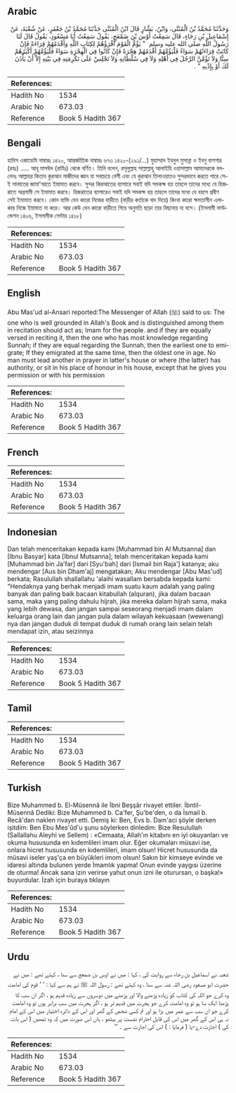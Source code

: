## Arabic


<div dir="rtl" lang="ar" style={{fontSize:'larger',backgroundColor:'#f8f9fa',padding:20}}>
وَحَدَّثَنَا مُحَمَّدُ بْنُ الْمُثَنَّى، وَابْنُ، بَشَّارٍ قَالَ ابْنُ الْمُثَنَّى حَدَّثَنَا مُحَمَّدُ بْنُ جَعْفَرٍ، عَنْ شُعْبَةَ، عَنْ إِسْمَاعِيلَ بْنِ رَجَاءٍ، قَالَ سَمِعْتُ أَوْسَ بْنَ ضَمْعَجٍ، يَقُولُ سَمِعْتُ أَبَا مَسْعُودٍ، يَقُولُ قَالَ لَنَا رَسُولُ اللَّهِ صلى الله عليه وسلم ‏ "‏ يَؤُمُّ الْقَوْمَ أَقْرَؤُهُمْ لِكِتَابِ اللَّهِ وَأَقْدَمُهُمْ قِرَاءَةً فَإِنْ كَانَتْ قِرَاءَتُهُمْ سَوَاءً فَلْيَؤُمَّهُمْ أَقْدَمُهُمْ هِجْرَةً فَإِنْ كَانُوا فِي الْهِجْرَةِ سَوَاءً فَلْيَؤُمَّهُمْ أَكْبَرُهُمْ سِنًّا وَلاَ تَؤُمَّنَّ الرَّجُلَ فِي أَهْلِهِ وَلاَ فِي سُلْطَانِهِ وَلاَ تَجْلِسْ عَلَى تَكْرِمَتِهِ فِي بَيْتِهِ إِلاَّ أَنْ يَأْذَنَ لَكَ أَوْ بِإِذْنِهِ ‏"‏ ‏.‏
</div>
<div style={{backgroundColor:'#f8f9fa',padding:20, marginBottom: 10}}><table> <thead> <tr> <th>References:</th> <th></th> </tr> </thead> <tbody><tr><td>Hadith No</td><td>1534</td></tr><tr><td>Arabic No</td><td>673.03</td></tr><tr><td>Reference</td><td>Book 5 Hadith 367</td></tr></tbody></table></div>

## Bengali


<div dir="ltr" lang="bn" style={{fontSize:'larger',backgroundColor:'#f8f9fa',padding:20}}>
হাদিস একাডেমি নাম্বারঃ ১৪২০, আন্তর্জাতিক নাম্বারঃ ৬৭৩ ১৪২০-(২৯১/...) মুহাম্মাদ ইবনুল মুসান্না ও ইবনু বাশশার (রহঃ) ..... আবূ মাসউদ (রাযিঃ) থেকে বর্ণিত। তিনি বলেন, রসূলুল্লাহ সাল্লাল্লাহু আলাইহি ওয়াসাল্লাম আমাদেরকে বললেনঃ আল্লাহর কিতাব কুরআন মাজীদের জ্ঞান যা সবচেয়ে বেশী এবং যে কুরআন তিলাওয়াতও সুন্দরভাবে করতে পারে সে-ই সালাতের জামা'আতে ইমামাত করবে। সুন্দর কিরআতের ব্যাপারে সবাই যদি সমকক্ষ হয় তাহলে তাদের মধ্যে যে হিজরাতে অগ্রগামী সে ইমামাত করবে। হিজরাতের ব্যাপারেও সবাই যদি সমকক্ষ হয় তাহলে তাদের মধ্যে যে বয়সে প্রবীণ সেই ইমামাত করবে। কোন ব্যক্তি যেন কারো নিজের বাড়ীতে (বাড়ীর কর্তাকে বাদ দিয়ে) কিংবা কারো ক্ষমতাসীন এলাকায় নিজে ইমামাত না করে। আর কেউ যেন কারো বাড়ীতে গিয়ে অনুমতি ছাড়া তার বিছানায় না বসে। (ইসলামী ফাউন্ডেশন ১৪০৬, ইসলামীক সেন্টার ১৪১৮)
</div>
<div style={{backgroundColor:'#f8f9fa',padding:20, marginBottom: 10}}><table> <thead> <tr> <th>References:</th> <th></th> </tr> </thead> <tbody><tr><td>Hadith No</td><td>1534</td></tr><tr><td>Arabic No</td><td>673.03</td></tr><tr><td>Reference</td><td>Book 5 Hadith 367</td></tr></tbody></table></div>

## English


<div dir="ltr" lang="en" style={{fontSize:'larger',backgroundColor:'#f8f9fa',padding:20}}>
Abu Mas'ud al-Ansari reported:The Messenger of Allah (ﷺ) said to us: The one who is well grounded in Allah's Book and is distinguished among them in recitation should act as; Imam for the people. and if they are equally versed in reciting it, then the one who has most knowledge regarding Sunnah; if they are equal regarding the Sunnah, then the earliest one to emigrate; If they emigrated at the same time, then the oldest one in age. No man must lead another in prayer in latter's house or where (the latter) has authority, or sit in his place of honour in his house, except that he gives you permission or with his permission
</div>
<div style={{backgroundColor:'#f8f9fa',padding:20, marginBottom: 10}}><table> <thead> <tr> <th>References:</th> <th></th> </tr> </thead> <tbody><tr><td>Hadith No</td><td>1534</td></tr><tr><td>Arabic No</td><td>673.03</td></tr><tr><td>Reference</td><td>Book 5 Hadith 367</td></tr></tbody></table></div>

## French


<div dir="ltr" lang="fr" style={{fontSize:'larger',backgroundColor:'#f8f9fa',padding:20}}>

</div>
<div style={{backgroundColor:'#f8f9fa',padding:20, marginBottom: 10}}><table> <thead> <tr> <th>References:</th> <th></th> </tr> </thead> <tbody><tr><td>Hadith No</td><td>1534</td></tr><tr><td>Arabic No</td><td>673.03</td></tr><tr><td>Reference</td><td>Book 5 Hadith 367</td></tr></tbody></table></div>

## Indonesian


<div dir="ltr" lang="id" style={{fontSize:'larger',backgroundColor:'#f8f9fa',padding:20}}>
Dan telah menceritakan kepada kami [Muhammad bin Al Mutsanna] dan [Ibnu Basyar] kata [Ibnul Mutsanna]; telah menceritakan kepada kami [Muhammad bin Ja'far] dari [Syu'bah] dari [Ismail bin Raja'] katanya; aku mendengar [Aus bin Dham'aj] mengatakan; Aku mendengar [Abu Mas'ud] berkata; Rasulullah shallallahu 'alaihi wasallam bersabda kepada kami: "Hendaknya yang berhak menjadi imam suatu kaum adalah yang paling banyak dan paling baik bacaan kitabullah (alquran), jika dalam bacaan sama, maka yang paling dahulu hijrah, jika mereka dalam hijrah sama, maka yang lebih dewasa, dan jangan sampai seseorang menjadi imam dalam keluarga orang lain dan jangan pula dalam wilayah kekuasaan (wewenang) nya dan jangan duduk di tempat duduk di rumah orang lain selain telah mendapat izin, atau seizinnya
</div>
<div style={{backgroundColor:'#f8f9fa',padding:20, marginBottom: 10}}><table> <thead> <tr> <th>References:</th> <th></th> </tr> </thead> <tbody><tr><td>Hadith No</td><td>1534</td></tr><tr><td>Arabic No</td><td>673.03</td></tr><tr><td>Reference</td><td>Book 5 Hadith 367</td></tr></tbody></table></div>

## Tamil


<div dir="ltr" lang="ta" style={{fontSize:'larger',backgroundColor:'#f8f9fa',padding:20}}>

</div>
<div style={{backgroundColor:'#f8f9fa',padding:20, marginBottom: 10}}><table> <thead> <tr> <th>References:</th> <th></th> </tr> </thead> <tbody><tr><td>Hadith No</td><td>1534</td></tr><tr><td>Arabic No</td><td>673.03</td></tr><tr><td>Reference</td><td>Book 5 Hadith 367</td></tr></tbody></table></div>

## Turkish


<div dir="ltr" lang="tr" style={{fontSize:'larger',backgroundColor:'#f8f9fa',padding:20}}>
Bize Muhammed b. El-Müsennâ ile İbni Beşşâr rivayet ettiler. İbntil- Müsennâ Dediki: Bize Muhammed b. Ca'fer, Şu'be'den, o da İsmail b. Recâ'dan naklen rivayet etti. Demiş ki: Ben, Evs b. Dam'aci şöyle derken işitdim: Ben Ebu Mes'ûd'u şunu söylerken dinledim: Bize Resulullah (Sallallahu Aleyhi ve Sellem) : «Cemaata, Allah'ın kitabını en iyi okuyanları ve okuma hususunda en kıdemlileri imam olur. Eğer okumaları müsavi ise, onlara hicret hususunda en kıdemlileri, imam olsun! Hicret hususunda da müsavi iseler yaş'ça en büyükleri imom olsun! Sakın bir kimseye evinde ve idaresi altında bulunen yerde İmamlık yapma! Onun evinde yaygısı üzerine de oturma! Ancak sana izin verirse yahut onun izni ile oturursan, o başka!» buyurdular. İzah için buraya tıklayın
</div>
<div style={{backgroundColor:'#f8f9fa',padding:20, marginBottom: 10}}><table> <thead> <tr> <th>References:</th> <th></th> </tr> </thead> <tbody><tr><td>Hadith No</td><td>1534</td></tr><tr><td>Arabic No</td><td>673.03</td></tr><tr><td>Reference</td><td>Book 5 Hadith 367</td></tr></tbody></table></div>

## Urdu


<div dir="rtl" lang="ur" style={{fontSize:'larger',backgroundColor:'#f8f9fa',padding:20}}>
شعبہ نے اسماعیل بن رجاء سے روایت کی ، کہا : میں نے اوس بن ضمعج سے سنا ، کہتے تھے : میں نے حضرت ابو مسعود رضی اللہ عنہ سے سنا ، وہ کہتے تھے : رسول اللہ ﷺ نے ہم سے کہا : ‘ ‘ قوم کی امامت وہ کرے جو اللہ کی کتاب کو زیادہ پڑھنے والا اور پڑھنے میں دوسروں سے زیادہ قدیم ہو ، اگر ان سب کا پڑھنا ایک سا ہو تو وہ امامت کرے جو ہجرت میں قدیم تر ہو ، اگر ہجرت میں سب برابر ہوں تو وہ امامت کرے جو ان سب سے عمر میں بڑا ہو اور تم کسی شخص کے گھر اور اس کے دائرہ اختیار میں اس کے امام نہ ہی اس کے گھر میں اس کی قابل احترام نشست پر بیٹھو ، ہاں اس صورت میں کہ وہ تمھیں ( اس بات کی ) اجازت دے-یا ( فرمایا : ) اس کی اجازت سے ۔ ’’
</div>
<div style={{backgroundColor:'#f8f9fa',padding:20, marginBottom: 10}}><table> <thead> <tr> <th>References:</th> <th></th> </tr> </thead> <tbody><tr><td>Hadith No</td><td>1534</td></tr><tr><td>Arabic No</td><td>673.03</td></tr><tr><td>Reference</td><td>Book 5 Hadith 367</td></tr></tbody></table></div>